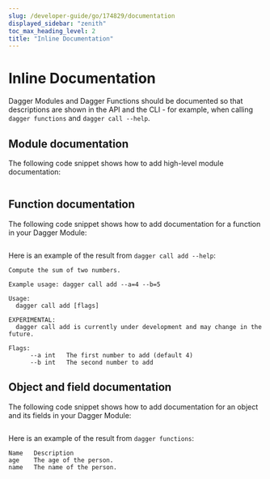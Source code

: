 ```yaml
---
slug: /developer-guide/go/174829/documentation
displayed_sidebar: "zenith"
toc_max_heading_level: 2
title: "Inline Documentation"
---
```



# Inline Documentation

<PartialExperimentalDocs />

Dagger Modules and Dagger Functions should be documented so that descriptions are shown
in the API and the CLI - for example, when calling `dagger functions` and `dagger call --help`.

## Module documentation

The following code snippet shows how to add high-level module documentation:

```go file=./snippets/documentation/module/main.go
```

## Function documentation

The following code snippet shows how to add documentation for a function in your Dagger Module:

```go file=./snippets/documentation/function/main.go
```

Here is an example of the result from `dagger call add --help`:

```shell
Compute the sum of two numbers.

Example usage: dagger call add --a=4 --b=5

Usage:
  dagger call add [flags]

EXPERIMENTAL:
  dagger call add is currently under development and may change in the future.

Flags:
      --a int   The first number to add (default 4)
      --b int   The second number to add
```

## Object and field documentation

The following code snippet shows how to add documentation for an object and its fields in your Dagger Module:

```go file=./snippets/documentation/object/main.go
```

Here is an example of the result from `dagger functions`:

```shell
Name   Description
age    The age of the person.
name   The name of the person.
```
